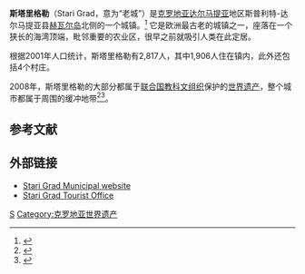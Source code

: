 {{Infobox Settlement
<!--See the Table at Infobox Settlement for all fields and descriptions of usage-->
<!-- Basic info ---------------->
|official_name = 斯塔里格勒
|settlement_type = 城镇
<!-- images and maps ----------->
|image_skyline = Bay of Stari Grad, seen from the market place.jpg
|imagesize =
|image_caption = 斯塔里格勒海湾
|pushpin_map = Croatia
|pushpin_label_position = <!-- the position of the pushpin label: left, right, top, bottom, none -->
|pushpin_map_caption = 位置
<!-- Location ------------------>
|subdivision_type = 国家
|subdivision_name = [[克罗地亚|克罗地亚]]
|subdivision_type1 = 县
|subdivision_name1 = [[斯普利特-达尔马提亚县|斯普利特-达尔马提亚县]]
|subdivision_type2 = 岛屿
|subdivision_name2 = [[赫瓦尔岛|赫瓦尔岛]]
<!-- Politics ----------------->
|leader_title = 市长
|leader_name = Mrs. Đurđica Plančić
<!-- Population ----------------------->
|population_as_of = 2001
|population_total = 2,817
|population_metro = 1,906
|population_density_metro_km2 =
|population_density_metro_sq_mi =
<!-- General information --------------->
|timezone = [[Central_European_Time|CET]]
|utc_offset = +1
|timezone_DST = [[Central_European_Summer_Time|CEST]]
|utc_offset_DST = +2
|latd=43 |latm=11 |lats= |latNS=N
|longd=16 |longm=35 |longs= |longEW=E
|coordinates_display = display=inline,title
|coordinates_type = region:HR_type:city
<!-- Area/postal codes & others -------->
|postal_code_type = Postal code
|postal_code = 21460
|area_code = 021
|website = [http://www.stari-grad.hr stari-grad.hr]
}}

'''斯塔里格勒'''（Stari Grad，意为“老城”）是[[克罗地亚|克罗地亚]][[达尔马提亚|达尔马提亚]]地区斯普利特-达尔马提亚县[[赫瓦尔岛|赫瓦尔岛]]北侧的一个城镇。<ref>{{cite news
|url=http://thechronicleherald.ca/travel/1266530-croatia-journey-to-my-ancestral-home
|title=Croatia: Journey to my ancestral home
|last=Zann
|first=Lenore
|authorlink=Lenore Zann
|date=2015-01-30
|work=The Chronicle-Herald
|accessdate=2015-02-01
|language=en
|location=Halifax, Nova Scotia, Canada
|archive-date=2015-02-01
|archive-url=https://web.archive.org/web/20150201121217/http://thechronicleherald.ca/travel/1266530-croatia-journey-to-my-ancestral-home
|dead-url=no
}}   <!-- archived at  http://web.archive.org/web/20150201094550/http://thechronicleherald.ca/travel/1266530-croatia-journey-to-my-ancestral-home --></ref> 它是欧洲最古老的城镇之一，座落在一个狭长的海湾顶端，毗邻重要的农业区，很早之前就吸引人类在此定居。

根据2001年人口统计，斯塔里格勒有2,817人，其中1,906人住在镇内，此外还包括4个村庄。

2008年，斯塔里格勒的大部分都属于[[联合国教科文组织|联合国教科文组织]]保护的[[世界遗产|世界遗产]]，整个城市都属于周围的缓冲地带<ref>{{Cite web |url=http://whc.unesco.org/en/list/1240 |title=UNESCO website: Stari Grad Plain |access-date=2010-01-03 |archive-date=2017-07-11 |archive-url=https://web.archive.org/web/20170711120601/http://whc.unesco.org/en/list/1240 |dead-url=no }}</ref><ref>{{Cite web |url=http://whc.unesco.org/zh/list/1240 |title=存档副本 |access-date=2015-02-01 |archive-date=2020-02-09 |archive-url=https://web.archive.org/web/20200209101849/http://whc.unesco.org/zh/list/1240 |dead-url=no }}</ref>。

== 参考文献 ==
{{Reflist}}

== 外部链接 ==
* [http://www.stari-grad.hr/index.php?&lang=1 Stari Grad Municipal website] {{Wayback|url=http://www.stari-grad.hr/index.php?&lang=1 |date=20190308040931 }}
* [http://www.stari-grad-faros.hr Stari Grad Tourist Office] {{Wayback|url=http://www.stari-grad-faros.hr/ |date=20200307212235 }}

{{Commonscat|Stari Grad}}

[[Category:克罗地亚城市|S]]
[[Category:克罗地亚世界遗产|Category:克罗地亚世界遗产]]